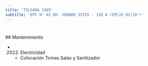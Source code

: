 ```yaml
---
title: 'TILCARA 3365'
subtitle: 'EPC N° 02 DR. GENARO SISTO - JIN A (EPCJS 02/19°)'
---
```


#


 ## Mantenimiento

*  (2022) Electricidad 
    + Colocación Tomas Salas y Sanitizador



